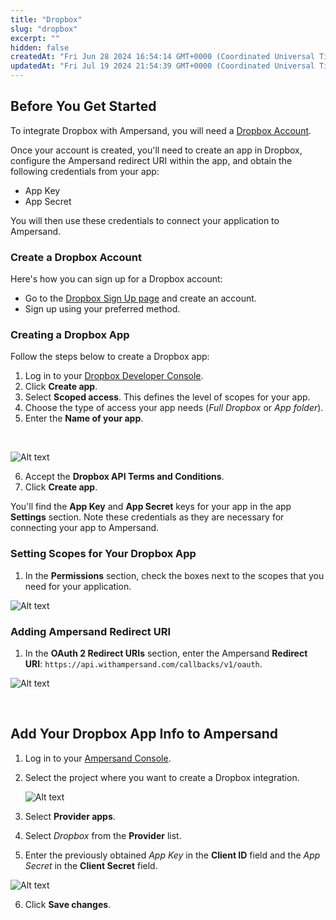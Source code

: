 ```yaml
---
title: "Dropbox"
slug: "dropbox"
excerpt: ""
hidden: false
createdAt: "Fri Jun 28 2024 16:54:14 GMT+0000 (Coordinated Universal Time)"
updatedAt: "Fri Jul 19 2024 21:54:39 GMT+0000 (Coordinated Universal Time)"
---
```

## Before You Get Started

To integrate Dropbox with Ampersand, you will need a [Dropbox Account](https://www.dropbox.com/register).

Once your account is created, you'll need to create an app in Dropbox, configure the Ampersand redirect URI within the app, and obtain the following credentials from your app:

- App Key
- App Secret

You will then use these credentials to connect your application to Ampersand.

### Create a Dropbox Account

Here's how you can sign up for a Dropbox account:

- Go to the [Dropbox Sign Up page](https://www.dropbox.com/register) and create an account.
- Sign up using your preferred method.

### Creating a Dropbox App

Follow the steps below to create a Dropbox app:

1. Log in to your [Dropbox Developer Console](https://www.dropbox.com/developers/apps).
2. Click **Create app**.
3. Select **Scoped access**. This defines the level of scopes for your app.
4. Choose the type of access your app needs (_Full Dropbox_ or _App folder_).
5. Enter the **Name of your app**.

<br />

![Alt text](/images/provider-guides/6d3f25b-dropbox-app-create.gif)


6. Accept the **Dropbox API Terms and Conditions**. 
7. Click **Create app**.

You'll find the **App Key** and **App Secret** keys for your app in the app **Settings** section. Note these credentials as they are necessary for connecting your app to Ampersand.

### Setting Scopes for Your Dropbox App

1. In the **Permissions** section, check the boxes next to the scopes that you need for your application. 

![Alt text](/images/provider-guides/b546e59-dropbox-scopes.gif)


### Adding Ampersand Redirect URI

1. In the **OAuth 2 Redirect URIs** section, enter the Ampersand **Redirect URI**: `https://api.withampersand.com/callbacks/v1/oauth`.

![Alt text](/images/provider-guides/91eaa5d-dropbox-redirect-uri.gif)


<br />

## Add Your Dropbox App Info to Ampersand

1. Log in to your [Ampersand Console](https://console.withampersand.com).

2. Select the project where you want to create a Dropbox integration.

   ![Alt text](/images/provider-guides/dd47b7a-Ampersand.png)

3. Select **Provider apps**.

4. Select _Dropbox_ from the **Provider** list.

5. Enter the previously obtained _App Key_ in the **Client ID** field and the _App Secret_ in the **Client Secret** field.

![Alt text](/images/provider-guides/b4cc0e4-dropbox2.gif)


6. Click **Save changes**.
